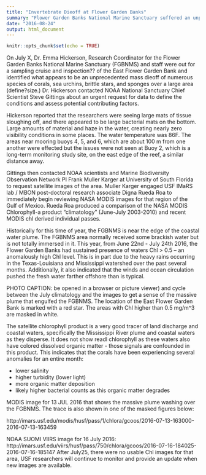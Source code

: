 ```yaml
---
title: "Invertebrate Dieoff at Flower Garden Banks"
summary: "Flower Garden Banks National Marine Sanctuary suffered an unprecedented mass dieoff of numerous species of corals, sea urchins, brittle stars, and sponges over a large area."
date: "2016-08-24"
output: html_document
---
```



```r
knitr::opts_chunk$set(echo = TRUE)
```

On July X, Dr. Emma Hickerson, Research Coordinator for the Flower Garden Banks National Marine Sanctuary (FGBNMS) and staff were out for a sampling cruise and inspection?? of the East Flower Garden Bank and identified what appears to be an unprecedented mass dieoff of numerous species of corals, sea urchins, brittle stars, and sponges over a large area (define?size.)  Dr. Hickerson contacted NOAA National Sanctuary Chief Scientist Steve Gittings about an urgent request for data to define the conditions and assess potential contributing factors.  

Hickerson reported that the researchers were seeing large mats of tissue sloughing off, and there appeared to be large bacterial mats on the bottom.  Large amounts of material and haze in the water, creating nearly zero visibility conditions in some places.  The water temperature was 86F.  The areas near mooring buoys 4, 5, and 6, which are about 100 m from one another were effected but the issues were not seen at Buoy 2, which is a long-term monitoring study site, on the east edge of the reef, a similar distance away.

Gittings then contacted NOAA scientists and Marine Biodiversity Observation Network PI Frank Muller Karger at University of South Florida to request satellite images of the area. Muller Karger engaged USF IMaRS lab / MBON post-doctoral research associate Digna Rueda Roa to immediately begin reviewing NASA MODIS images for that region of the Gulf of Mexico.  Rueda Roa produced a comparison of the NASA MODIS Chlorophyll-a product "climatology" (June-July 2003-2010) and recent MODIS chl derived individual passes.

Historically for this time of year, the FGBNMS is near the edge of the coastal water plume. The FGBNMS area normally received some brackish water but is not totally immersed in it. This year, from June 22nd - July 24th 2016, the Flower Garden Banks had sustained presence of waters Chl > 0.5 -- an anomalously high Chl level.  This is in part due to the heavy rains occurring in the Texas-Louisiana and Mississippi watershed over the past several months. Additionally, it also indicated that the winds and ocean circulation pushed the fresh water farther offshore than is typical.

PHOTO CAPTION:  be opened in a browser or picture viewer) and cycle between the July climatology and the images to get a sense of the massive plume that engulfed the FGBNMS. The location of the East Flower Garden Bank is marked with a red star. The areas with Chl higher than 0.5 mg/m^3 are masked in white.

The satellite chlorophyll product is a very good tracer of land discharge and coastal waters, specifically the Mississippi River plume and coastal waters as they disperse. It does not show readl chlorophyll as these waters also have colored dissolved organic matter - those signals are confounded in this product.  This indicates that the corals have been experiencing several anomalies for an entire month:

- lower salinity 
- higher turbidity (lower light)
- more organic matter deposition
- likely higher bacterial counts as this organic matter degrades

MODIS image for 13 JUL 2016 that shows the massive plume washing over the FGBNMS. The trace is also shown in one of the masked figures below:

http://imars.usf.edu/modis/husf/pass/1/chlora/gcoos/2016-07-13-163000-2016-07-13-163459

NOAA SUOMI VIIRS image for 16 July 2016:
http://imars.usf.edu/viirs/husf/pass/750/chlora/gcoos/2016-07-16-184025-2016-07-16-185147
After July25, there were no usable Chl images for that area, USF researchers will continue to monitor and provide an update when new images are available.


